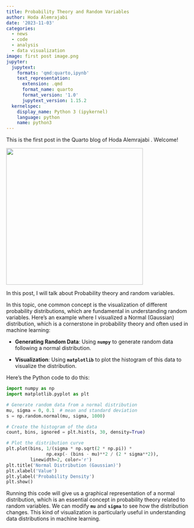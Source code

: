 ```yaml
---
title: Probability Theory and Random Variables
author: Hoda Alemrajabi
date: '2023-11-03'
categories:
  - news
  - code
  - analysis
  - data visualization
image: first post image.png
jupyter:
  jupytext:
    formats: 'qmd:quarto,ipynb'
    text_representation:
      extension: .qmd
      format_name: quarto
      format_version: '1.0'
      jupytext_version: 1.15.2
  kernelspec:
    display_name: Python 3 (ipykernel)
    language: python
    name: python3
---
```


This is the first post in the Quarto blog of Hoda Alemrajabi . Welcome!

![](first%20post%20image.png){width="366"}

In this post, I will talk about Probability theory and random variables.

In this topic, one common concept is the visualization of different probability distributions, which are fundamental in understanding random variables. Here's an example where I visualized a Normal (Gaussian) distribution, which is a cornerstone in probability theory and often used in machine learning:

-   **Generating Random Data**: Using **`numpy`** to generate random data following a normal distribution.

-   **Visualization**: Using **`matplotlib`** to plot the histogram of this data to visualize the distribution.

Here's the Python code to do this:

```python
import numpy as np
import matplotlib.pyplot as plt

# Generate random data from a normal distribution
mu, sigma = 0, 0.1  # mean and standard deviation
s = np.random.normal(mu, sigma, 1000)

# Create the histogram of the data
count, bins, ignored = plt.hist(s, 30, density=True)

# Plot the distribution curve
plt.plot(bins, 1/(sigma * np.sqrt(2 * np.pi)) *
               np.exp(- (bins - mu)**2 / (2 * sigma**2)),
         linewidth=2, color='r')
plt.title('Normal Distribution (Gaussian)')
plt.xlabel('Value')
plt.ylabel('Probability Density')
plt.show()
```

Running this code will give us a graphical representation of a normal distribution, which is an essential concept in probability theory related to random variables. We can modify **`mu`** and **`sigma`** to see how the distribution changes. This kind of visualization is particularly useful in understanding data distributions in machine learning.
